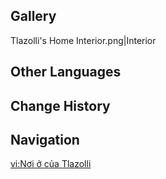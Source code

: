 {{Location Infobox
|image        = <gallery>
Tlazolli's Home.png|In-game
Point of Interest Tlazolli's Home Location.png|Map
</gallery>
|type         = Point of Interest
|type2        = Instance
|region       = Natlan
|area         = Tequemecan Valley
|quest = Melodious Chant
}}
{{Location Intro|description={{If Self|Tlazolli's Home|It|Tlazolli's Home}} can be found on the outskirts of [["Children of Echoes"]] and the interior is only accessible during {{Quest|Melodious Chant}}.}}

==Gallery==
<gallery>
Tlazolli's Home Interior.png|Interior
</gallery>

==Other Languages==
{{Other Languages|default_hidden=1
|en      = Tlazolli's home
|zhs     = 特拉佐莉的住处
|zhs_rm  = Tèlāzuǒlì de Zhùchù
|zht     = 特拉佐莉的住處
|zht_rm  = Tèlāzuǒlì de Zhùchù
|ja      = ラゾーリの家
|ja_rm   = Razoori no Ie
|ko      = 트라졸리의 거처
|es      = Casa de Tlazolli
<!--|es_tl   = Tlazolli's House-->
|fr      = Demeure de Tlazolli
|ru      = Дом Тласоли
|th      = บ้านของ Tlazolli
|th_rm   = 
|vi      = Nơi ở của Tlazolli
|de      = Tlazollis Zuhause
|id      = Rumah Tlazolli
|pt      = Casa de Tlazolli
|tr      = Tlazolli'nin Evi
|it      = Casa di Tlazolli
}}

==Change History==
{{Change History|5.0}}

==Navigation==
{{PoI Navbox|Natlan}}

[[vi:Nơi ở của Tlazolli]]